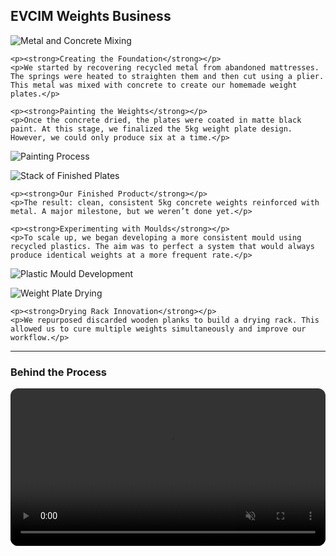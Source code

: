 ## EVCIM Weights Business

<div class="project-entry">
  <img src="no-paint.jpg" alt="Metal and Concrete Mixing" class="project-thumb" />
  <div class="project-text">
    <p><strong>Creating the Foundation</strong></p>
    <p>We started by recovering recycled metal from abandoned mattresses. The springs were heated to straighten them and then cut using a plier. This metal was mixed with concrete to create our homemade weight plates.</p>
  </div>
</div>

<div class="project-entry">
  <div class="project-text">
    <p><strong>Painting the Weights</strong></p>
    <p>Once the concrete dried, the plates were coated in matte black paint. At this stage, we finalized the 5kg weight plate design. However, we could only produce six at a time.</p>
  </div>
  <img src="painting.jpg" alt="Painting Process" class="project-thumb" />
</div>

<div class="project-entry">
  <img src="final-image.jpg" alt="Stack of Finished Plates" class="project-thumb" />
  <div class="project-text">
    <p><strong>Our Finished Product</strong></p>
    <p>The result: clean, consistent 5kg concrete weights reinforced with metal. A major milestone, but we weren’t done yet.</p>
  </div>
</div>

<div class="project-entry">
  <div class="project-text">
    <p><strong>Experimenting with Moulds</strong></p>
    <p>To scale up, we began developing a more consistent mould using recycled plastics. The aim was to perfect a system that would always produce identical weights at a more frequent rate.</p>
  </div>
  <img src="mould.jpg" alt="Plastic Mould Development" class="project-thumb" />
</div>

<div class="project-entry">
  <img src="finised-weight.jpg" alt="Weight Plate Drying" class="project-thumb" />
  <div class="project-text">
    <p><strong>Drying Rack Innovation</strong></p>
    <p>We repurposed discarded wooden planks to build a drying rack. This allowed us to cure multiple weights simultaneously and improve our workflow.</p>
  </div>
</div>

---

### Behind the Process

<video controls muted autoplay loop playsinline style="width: 100%; border-radius: 12px;">
  <source src="../Videos/metal-bending.mp4" type="video/mp4">
  Your browser does not support the video tag.
</video>

<p><em>This clip shows part of our early-stage process: heating and bending metal taken from mattress springs — a key reinforcement element in the final weight.</em></p>


---

### Transport Tactics

<div class="project-entry">
  <img src="transport.jpg" alt="Transporting Mattress" class="project-thumb" />
  <div class="project-text">
    <p><em>You might be wondering how we brought the mattresses home...</em></p>
    <p><strong>This is how.</strong> Do not try this at home — unless you're feeling lucky and you have a very good excuse to the guards.</p>
  </div>
</div>

### Reflection

At the core of the EVCIM project is a belief that **fitness should be accessible to everyone**. Gym equipment, especially weights, can be expensive — but through recycling, creativity, and sheer trial-and-error, we’ve managed to design **affordable, functional weights** from materials that would’ve ended up in landfills.

We’re not just making plates — we’re building a **movement** where passion meets sustainability. And we’re not stopping until **everyone** can train, lift, and grow without breaking the bank.

<div style="text-align: center; margin-top: 20px;">
  <a href="https://www.instagram.com/_evcim_" target="_blank" style="text-decoration: none; color: inherit;">
    <img src="https://cdn-icons-png.flaticon.com/512/2111/2111463.png" alt="Instagram" width="30" style="vertical-align: middle; margin-right: 8px;">
    <strong>Follow us on Instagram: @_evcim_</strong>
  </a>
</div>
